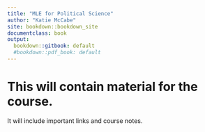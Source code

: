 ```yaml
---
title: "MLE for Political Science"
author: "Katie McCabe"
site: bookdown::bookdown_site
documentclass: book
output:
  bookdown::gitbook: default
  #bookdown::pdf_book: default
---
```


# This will contain material for the course.

It will include important links and course notes.

<!-- If you need PDF output, uncomment bookdown::pdf_book above in YAML. You will need a LaTeX installation, e.g., https://yihui.name/tinytex/ -->

<!-- Instructions: https://ontheline.trincoll.edu/bookdown.html -->
